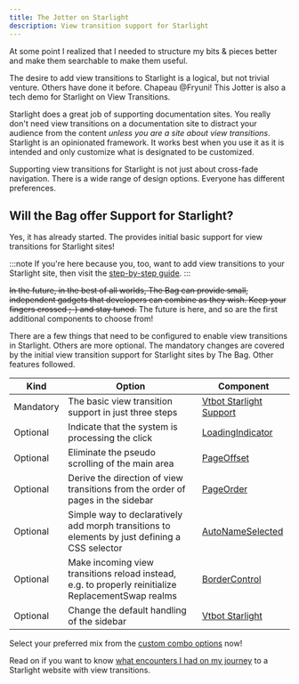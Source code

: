```yaml
---
title: The Jotter on Starlight
description: View transition support for Starlight
---
```



At some point I realized that I needed to structure my bits & pieces better and make them searchable to make them useful.

 The desire to add view transitions to Starlight is a logical, but not trivial venture. Others have done it before. Chapeau @Fryuni! This Jotter is also a tech demo for Starlight on View Transitions.


Starlight does a great job of supporting documentation sites. You really don't need view transitions on a documentation site to distract your audience from the content *unless you are a site about view transitions*. Starlight is an opinionated framework. It works best when you use it as it is intended and only customize what is designated to be customized.

Supporting view transitions for Starlight is not just about cross-fade navigation. There is a wide range of design options. Everyone has different preferences.

## Will the Bag offer Support for Starlight?

Yes, it has already started. The <BoT/> provides initial basic support for view transitions for  Starlight sites!

:::note
If you're here because you, too, want to add view transitions to your Starlight site, then visit the [step-by-step guide](/jotter/starlight/guide/).
:::

<style>{`
	del {
		text-decoration-style: solid wavy;
		text-decoration-color: #888;
	}
`}</style>

~~In the future, in the best of all worlds, The Bag can provide small, independent gadgets that developers can combine as they wish. Keep your fingers crossed ;-) and stay tuned.~~
The future is here, and so are the first additional components to choose from!

There are a few things that need to be configured to enable view transitions in Starlight. Others are more optional. The mandatory changes are covered by the initial view transition support for Starlight sites by The Bag. Other features followed.

|Kind|Option|Component|
|-|-|-|
|Mandatory|The basic view transition support in just three steps|[Vtbot Starlight Support](/jotter/starlight/guide/#step-1-install-astro-vtbot)|
|Optional|Indicate that the system is processing the click|[LoadingIndicator](/jotter/starlight/guide/#loading-indicator)|
|Optional|Eliminate the pseudo scrolling of the main area|[PageOffset](/jotter/starlight/guide/#eliminate-pseudo-scrolling)|
|Optional|Derive the direction of view transitions from the order of pages in the sidebar|[PageOrder](/jotter/starlight/guide/#page-order-directions)|
|Optional|Simple way to declaratively add morph transitions to elements by just defining a CSS selector|[AutoNameSelected](/jotter/starlight/guide/#additional-morph-effects)|
|Optional|Make incoming view transitions reload instead, e.g. to properly reinitialize ReplacementSwap realms |[BorderControl](/jotter/starlight/guide/#customize-the-sidebar)|
|Optional|Change the default handling of the sidebar|[Vtbot Starlight](/jotter/starlight/guide/#customize-the-sidebar)|

Select your preferred mix from the [custom combo options](/jotter/starlight/guide/#custom-combo-options) now!

Read on if you want to know [what encounters I had on my journey](/jotter/starlight/inner-workings/) to a Starlight website with view transitions.




